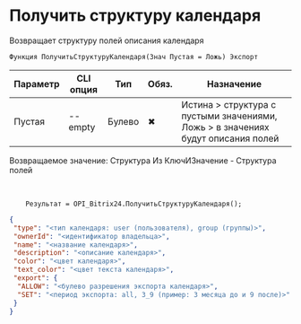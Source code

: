 ﻿---
sidebar_position: 6
---


# Получить структуру календаря
 Возвращает структуру полей описания календаря



`Функция ПолучитьСтруктуруКалендаря(Знач Пустая = Ложь) Экспорт`

  | Параметр | CLI опция | Тип | Обяз. | Назначение |
  |-|-|-|-|-|
  | Пустая | --empty | Булево | &#x2716; | Истина > структура с пустыми значениями, Ложь > в значениях будут описания полей |

  
  Возвращаемое значение:   Структура Из КлючИЗначение - Структура полей

<br/>




```bsl title="Пример использования для 1С:Предприятие/OneScript"
    Результат = OPI_Bitrix24.ПолучитьСтруктуруКалендаря();
```
    



```json title="Результат"
{
 "type": "<тип календаря: user (пользователя), group (группы)>",
 "ownerId": "<идентификатор владельца>",
 "name": "<название календаря>",
 "description": "<описание календаря>",
 "color": "<цвет календаря>",
 "text_color": "<цвет текста календаря>",
 "export": {
  "ALLOW": "<булево разрешения экспорта календаря>",
  "SET": "<период экспорта: all, 3_9 (пример: 3 месяца до и 9 после)>"
 }
}
```
